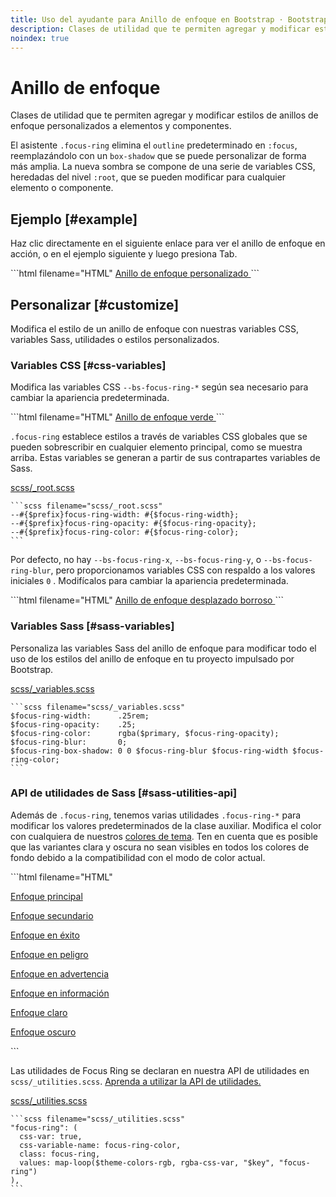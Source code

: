 ```yaml
---
title: Uso del ayudante para Anillo de enfoque en Bootstrap · Bootstrap en Español v5.3
description: Clases de utilidad que te permiten agregar y modificar estilos de anillos de enfoque personalizados a elementos y componentes.
noindex: true
---
```


# Anillo de enfoque

Clases de utilidad que te permiten agregar y modificar estilos de anillos de enfoque personalizados a elementos y componentes.

<MainBanner />

El asistente `.focus-ring` elimina el `outline` predeterminado en `:focus`, reemplazándolo con un `box-shadow` que se puede personalizar de forma más amplia. La nueva sombra se compone de una serie de variables CSS, heredadas del nivel `:root`, que se pueden modificar para cualquier elemento o componente.

Ejemplo [#example]
-------------------

Haz clic directamente en el siguiente enlace para ver el anillo de enfoque en acción, o en el ejemplo siguiente y luego presiona Tab.

<DemoIframe path="/demos/bootstrap/5.3/helpers/focus-ring/example.html">
    ```html filename="HTML"
    <a href="#" class="d-inline-flex focus-ring py-1 px-2 text-decoration-none border rounded-2">
        Anillo de enfoque personalizado
    </a>
    ```
</DemoIframe>

Personalizar [#customize]
--------------------------

Modifica el estilo de un anillo de enfoque con nuestras variables CSS, variables Sass, utilidades o estilos personalizados.

### Variables CSS [#css-variables]

Modifica las variables CSS `--bs-focus-ring-*` según sea necesario para cambiar la apariencia predeterminada.

<DemoIframe path="/demos/bootstrap/5.3/helpers/focus-ring/css-variables-1.html">
    ```html filename="HTML"
    <a href="#" class="d-inline-flex focus-ring py-1 px-2 text-decoration-none border rounded-2" style="--bs-focus-ring-color: rgba(var(--bs-success-rgb), .25)">
        Anillo de enfoque verde
    </a>
    ```
</DemoIframe>

`.focus-ring` establece estilos a través de variables CSS globales que se pueden sobrescribir en cualquier elemento principal, como se muestra arriba. Estas variables se generan a partir de sus contrapartes variables de Sass.

[scss/_root.scss](https://github.com/twbs/bootstrap/blob/v5.3.2/scss/_root.scss)

    ```scss filename="scss/_root.scss"
    --#{$prefix}focus-ring-width: #{$focus-ring-width};
    --#{$prefix}focus-ring-opacity: #{$focus-ring-opacity};
    --#{$prefix}focus-ring-color: #{$focus-ring-color};
    ```

Por defecto, no hay `--bs-focus-ring-x`, `--bs-focus-ring-y`, o `--bs-focus-ring-blur`, pero proporcionamos variables CSS con respaldo a los valores iniciales `0` . Modifícalos para cambiar la apariencia predeterminada.

<DemoIframe path="/demos/bootstrap/5.3/helpers/focus-ring/css-variables-2.html">
    ```html filename="HTML"
    <a href="#" class="d-inline-flex focus-ring py-1 px-2 text-decoration-none border rounded-2" style="--bs-focus-ring-x: 10px; --bs-focus-ring-y: 10px; --bs-focus-ring-blur: 4px">
        Anillo de enfoque desplazado borroso
    </a>
    ```
</DemoIframe>

### Variables Sass [#sass-variables]

Personaliza las variables Sass del anillo de enfoque para modificar todo el uso de los estilos del anillo de enfoque en tu proyecto impulsado por Bootstrap.

[scss/_variables.scss](https://github.com/twbs/bootstrap/blob/v5.3.2/scss/_variables.scss)

    ```scss filename="scss/_variables.scss"
    $focus-ring-width:      .25rem;
    $focus-ring-opacity:    .25;
    $focus-ring-color:      rgba($primary, $focus-ring-opacity);
    $focus-ring-blur:       0;
    $focus-ring-box-shadow: 0 0 $focus-ring-blur $focus-ring-width $focus-ring-color;
    ```

### API de utilidades de Sass [#sass-utilities-api]

Además de `.focus-ring`, tenemos varias utilidades `.focus-ring-*` para modificar los valores predeterminados de la clase auxiliar. Modifica el color con cualquiera de nuestros [colores de tema](/bootstrap/5.3/customize/color/#theme-colors). Ten en cuenta que es posible que las variantes clara y oscura no sean visibles en todos los colores de fondo debido a la compatibilidad con el modo de color actual.

<DemoIframe path="/demos/bootstrap/5.3/helpers/focus-ring/sass-utilities-api.html">
    ```html filename="HTML"
    <p><a href="#" class="d-inline-flex focus-ring focus-ring-primary py-1 px-2 text-decoration-none border rounded-2">Enfoque principal</a></p>
    <p><a href="#" class="d-inline-flex focus-ring focus-ring-secondary py-1 px-2 text-decoration-none border rounded-2">Enfoque secundario</a></p>
    <p><a href="#" class="d-inline-flex focus-ring focus-ring-success py-1 px-2 text-decoration-none border rounded-2">Enfoque en éxito</a></p>
    <p><a href="#" class="d-inline-flex focus-ring focus-ring-danger py-1 px-2 text-decoration-none border rounded-2">Enfoque en peligro</a></p>
    <p><a href="#" class="d-inline-flex focus-ring focus-ring-warning py-1 px-2 text-decoration-none border rounded-2">Enfoque en advertencia</a></p>
    <p><a href="#" class="d-inline-flex focus-ring focus-ring-info py-1 px-2 text-decoration-none border rounded-2">Enfoque en información</a></p>
    <p><a href="#" class="d-inline-flex focus-ring focus-ring-light py-1 px-2 text-decoration-none border rounded-2">Enfoque claro</a></p>
    <p><a href="#" class="d-inline-flex focus-ring focus-ring-dark py-1 px-2 text-decoration-none border rounded-2">Enfoque oscuro</a></p>
    ```
</DemoIframe>

Las utilidades de Focus Ring se declaran en nuestra API de utilidades en `scss/_utilities.scss`. [Aprenda a utilizar la API de utilidades.](/bootstrap/5.3/utilities/api/#using-the-api)

[scss/_utilities.scss](https://github.com/twbs/bootstrap/blob/v5.3.2/scss/_utilities.scss)

    ```scss filename="scss/_utilities.scss"
    "focus-ring": (
      css-var: true,
      css-variable-name: focus-ring-color,
      class: focus-ring,
      values: map-loop($theme-colors-rgb, rgba-css-var, "$key", "focus-ring")
    ),
    ```

<ContentSuggestion />
